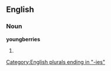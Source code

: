 ==English==

===Noun===
'''youngberries'''

# {{plural of|[[youngberry]]}}

[[Category:English plurals ending in "-ies"]]